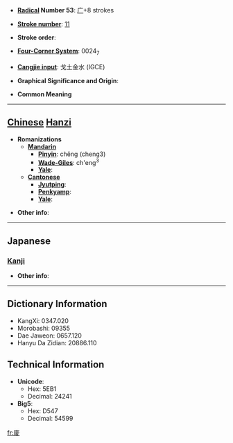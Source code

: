 * '''[[Wiktionary:Chinese radical index| Radical]] Number 53''': [[Wiktionary:Chinese radical index 广|广]]+8 strokes

* '''[[Wiktionary:Chinese total strokes index|Stroke number]]''': [[Wiktionary:Chinese total strokes index 11|11]]

* '''Stroke order''': 

* '''[[Wiktionary:Chinese four corner index|Four-Corner System]]''': 0024<sub>7</sub>

* '''[[Wiktionary:Chinese Cangjie index|Cangjie input]]''': 戈土金水 (IGCE)

* '''Graphical Significance and Origin''': 

* '''Common Meaning'''

----

== [[Chinese]] [[Hanzi]] ==

* '''Romanizations'''
** '''[[Mandarin]]'''
*** '''[[Pinyin]]''': chěng (cheng3)
*** '''[[Wade-Giles]]''': ch'eng<sup>3</sup>
*** '''[[Yale]]''': 
** '''[[Cantonese]]'''
*** '''[[Jyutping]]''':
*** '''[[Penkyamp]]''': 
*** '''[[Yale]]''': 

* '''Other info''': 

----

==Japanese==
===[[Kanji]]===
{{kanji|on readings=[[ちょう]] (chō), [[りょう]] (ryō)|kun readings=}}

* '''Other info''':  

----

== Dictionary Information ==

* KangXi: 0347.020
* Morobashi: 09355
* Dae Jaweon: 0657.120
* Hanyu Da Zidian: 20886.110

== Technical Information ==

* '''Unicode''':
** Hex: 5EB1
** Decimal: 24241
* '''Big5''':
** Hex: D547
** Decimal: 54599

[[fr:庱]]